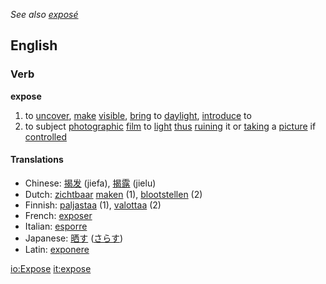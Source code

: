''See also [[exposé]]''
==English==
===Verb===
'''expose'''

#to [[uncover]], [[make]] [[visible]], [[bring]] to [[daylight]], [[introduce]] to
#to subject [[photograph]]ic [[film]] to [[light]] [[thus]] [[ruin]]ing it or [[take|taking]] a [[picture]] if [[control]]led

====Translations====
*Chinese: [[揭发]] (jiefa), [[揭露]] (jielu)
*Dutch: [[zichtbaar]] [[maken]] (1), [[blootstellen]] (2)
*Finnish: [[paljastaa]] (1), [[valottaa]] (2)
*French: [[exposer]]
*Italian: [[esporre]]
*Japanese: [[晒す]] ([[さらす]])
*Latin: [[exponere]]

[[io:Expose]]
[[it:expose]]